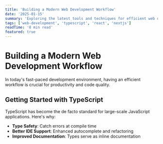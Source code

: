```yaml
---
title: 'Building a Modern Web Development Workflow'
date: '2025-01-15'
summary: 'Exploring the latest tools and techniques for efficient web development, from TypeScript to deployment strategies.'
tags: ['web-development', 'typescript', 'react', 'nextjs']
readTime: '8 min read'
featured: true
---
```


# Building a Modern Web Development Workflow

In today's fast-paced development environment, having an efficient workflow is crucial for productivity and code quality.

## Getting Started with TypeScript

TypeScript has become the de facto standard for large-scale JavaScript applications. Here's why:

- **Type Safety**: Catch errors at compile time
- **Better IDE Support**: Enhanced autocomplete and refactoring
- **Improved Documentation**: Types serve as inline documentation
